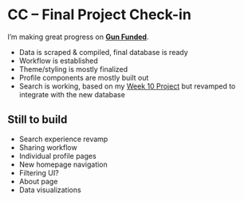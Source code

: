 # CC – Final Project Check-in

I’m making great progress on [**Gun Funded**](https://gunfunded.glitch.me/).

- Data is scraped & compiled, final database is ready
- Workflow is established
- Theme/styling is mostly finalized
- Profile components are mostly built out
- Search is working, based on my [Week 10 Project](/2019-11-10_cc_week_10_project/) but revamped to integrate with the new database

## Still to build

- Search experience revamp
- Sharing workflow
- Individual profile pages
- New homepage navigation
- Filtering UI?
- About page
- Data visualizations

